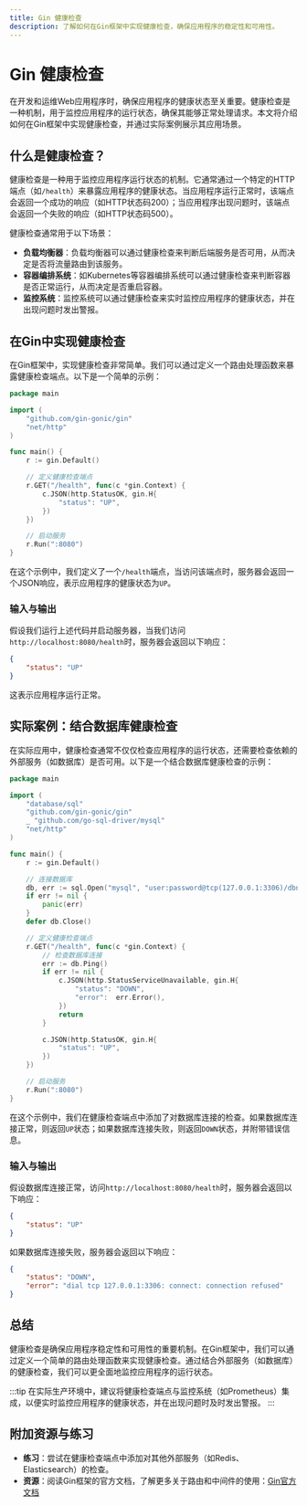 ```yaml
---
title: Gin 健康检查
description: 了解如何在Gin框架中实现健康检查，确保应用程序的稳定性和可用性。
---
```


# Gin 健康检查

在开发和运维Web应用程序时，确保应用程序的健康状态至关重要。健康检查是一种机制，用于监控应用程序的运行状态，确保其能够正常处理请求。本文将介绍如何在Gin框架中实现健康检查，并通过实际案例展示其应用场景。

## 什么是健康检查？

健康检查是一种用于监控应用程序运行状态的机制。它通常通过一个特定的HTTP端点（如`/health`）来暴露应用程序的健康状态。当应用程序运行正常时，该端点会返回一个成功的响应（如HTTP状态码200）；当应用程序出现问题时，该端点会返回一个失败的响应（如HTTP状态码500）。

健康检查通常用于以下场景：
- **负载均衡器**：负载均衡器可以通过健康检查来判断后端服务是否可用，从而决定是否将流量路由到该服务。
- **容器编排系统**：如Kubernetes等容器编排系统可以通过健康检查来判断容器是否正常运行，从而决定是否重启容器。
- **监控系统**：监控系统可以通过健康检查来实时监控应用程序的健康状态，并在出现问题时发出警报。

## 在Gin中实现健康检查

在Gin框架中，实现健康检查非常简单。我们可以通过定义一个路由处理函数来暴露健康检查端点。以下是一个简单的示例：

```go
package main

import (
    "github.com/gin-gonic/gin"
    "net/http"
)

func main() {
    r := gin.Default()

    // 定义健康检查端点
    r.GET("/health", func(c *gin.Context) {
        c.JSON(http.StatusOK, gin.H{
            "status": "UP",
        })
    })

    // 启动服务
    r.Run(":8080")
}
```

在这个示例中，我们定义了一个`/health`端点，当访问该端点时，服务器会返回一个JSON响应，表示应用程序的健康状态为`UP`。

### 输入与输出

假设我们运行上述代码并启动服务器，当我们访问`http://localhost:8080/health`时，服务器会返回以下响应：

```json
{
    "status": "UP"
}
```

这表示应用程序运行正常。

## 实际案例：结合数据库健康检查

在实际应用中，健康检查通常不仅仅检查应用程序的运行状态，还需要检查依赖的外部服务（如数据库）是否可用。以下是一个结合数据库健康检查的示例：

```go
package main

import (
    "database/sql"
    "github.com/gin-gonic/gin"
    _ "github.com/go-sql-driver/mysql"
    "net/http"
)

func main() {
    r := gin.Default()

    // 连接数据库
    db, err := sql.Open("mysql", "user:password@tcp(127.0.0.1:3306)/dbname")
    if err != nil {
        panic(err)
    }
    defer db.Close()

    // 定义健康检查端点
    r.GET("/health", func(c *gin.Context) {
        // 检查数据库连接
        err := db.Ping()
        if err != nil {
            c.JSON(http.StatusServiceUnavailable, gin.H{
                "status": "DOWN",
                "error":  err.Error(),
            })
            return
        }

        c.JSON(http.StatusOK, gin.H{
            "status": "UP",
        })
    })

    // 启动服务
    r.Run(":8080")
}
```

在这个示例中，我们在健康检查端点中添加了对数据库连接的检查。如果数据库连接正常，则返回`UP`状态；如果数据库连接失败，则返回`DOWN`状态，并附带错误信息。

### 输入与输出

假设数据库连接正常，访问`http://localhost:8080/health`时，服务器会返回以下响应：

```json
{
    "status": "UP"
}
```

如果数据库连接失败，服务器会返回以下响应：

```json
{
    "status": "DOWN",
    "error": "dial tcp 127.0.0.1:3306: connect: connection refused"
}
```

## 总结

健康检查是确保应用程序稳定性和可用性的重要机制。在Gin框架中，我们可以通过定义一个简单的路由处理函数来实现健康检查。通过结合外部服务（如数据库）的健康检查，我们可以更全面地监控应用程序的运行状态。

:::tip
在实际生产环境中，建议将健康检查端点与监控系统（如Prometheus）集成，以便实时监控应用程序的健康状态，并在出现问题时及时发出警报。
:::

## 附加资源与练习

- **练习**：尝试在健康检查端点中添加对其他外部服务（如Redis、Elasticsearch）的检查。
- **资源**：阅读Gin框架的官方文档，了解更多关于路由和中间件的使用：[Gin官方文档](https://gin-gonic.com/docs/)